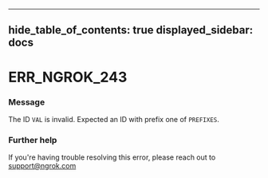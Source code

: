 

---
hide_table_of_contents: true
displayed_sidebar: docs
---


# ERR_NGROK_243

### Message
The ID `VAL` is invalid. Expected an ID with prefix one of `PREFIXES`.

<ErrorDetails error="err_ngrok_243" />



### Further help
If you're having trouble resolving this error, please reach out to [support@ngrok.com](mailto:support@ngrok.com?subject=Help%20with%20ERR_NGROK_243)

